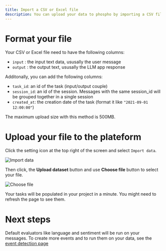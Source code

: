 ```yaml
---
title: Import a CSV or Excel file
description: You can upload your data to phospho by importing a CSV file or an Excel file
---
```


# Format your file

Your CSV or Excel file need to have the following columns:

- `input` : the input text data, ususally the user message
- `output` : the output text, ususally the LLM app response

Additonally, you can add the following columns:

- `task_id`: an id of the task (input/output couple)
- `session_id`: an id of the session. Messages with the same session_id will be grouped together in a single session
- `created_at`: the creation date of the task (format it like `"2021-09-01 12:00:00"`)

The maximum upload size with this method is 500MB.

# Upload your file to the plateform

Click the setting icon at the top right of the screen and select `Import data`.

![Import data](../images/import/import_data.png)

Then click, the **Upload dataset** button and use **Choose file** button to select your file.

![Choose file](../images/import/start_sending_data.png)

Your tasks will be populated in your project in a minute. You might need to refresh the page to see them.

# Next steps

Default evaluators like language and sentiment will be run on your messages. To create more events and to run them on your data, see the [event detection page](/guides/events)

